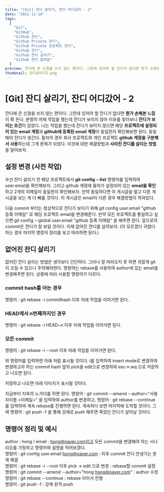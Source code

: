 ```yaml
---
title: "[Git] 잔디 살리기, 잔디 어디갔어 - 2"
date: "2021-11-14"
tags:
  [
    "Git",
    "GitHub",
    "Github 잔디",
    "Github Private 잔디",
    "Github Private 프로젝트 잔디",
    "Github 잔디",
    "Github 잔디 살리기",
    "Github 잔디 없어짐"
  ]
preview: 잔디에 큰 신경을 쓰지 않는 편이다. 그런데 있어야 할 잔디가 없다면 뭔가 손해본 느낌이 확 든다. 분명히 어제 작업을 했는데 잔디가 보이지 않아 이유를 찾아보니 잔디가 보이는 조건이 있었다. 나는 작업을 했는데 잔디가 보이지 않으면 해당 프로젝트에 설정되어 있는 email 계정과 github에 등록된 email 계정이 동일한지 확인해보면 된다. 동일해야 잔디가 생긴다. 필자의 경우 회사 프로젝트와 개인 프로젝트 github 계정을 구분해서 사용하는데 그게 문제가 되었다. 이것에 대한 해결방법과 사라진 잔디를 살리는 방법을 알아보자.
thumbnail: 잔디살리기2.png
---
```


# [Git] 잔디 살리기, 잔디 어디갔어 - 2

잔디에 큰 신경을 쓰지 않는 편이다. 그런데 있어야 할 잔디가 없다면 **뭔가 손해본 느낌**이 확 든다. 분명히 어제 작업을 했는데 잔디가 보이지 않아 이유를 찾아보니 **잔디가 보이는 조건**이 있었다. 나는 작업을 했는데 잔디가 보이지 않으면 해당 **프로젝트에 설정되어 있는 email 계정**과 **github에 등록된 email 계정**이 동일한지 확인해보면 된다. 동일해야 잔디가 생긴다. 필자의 경우 회사 프로젝트와 개인 프로젝트 **github 계정을 구분해서 사용**하는데 그게 문제가 되었다. 이것에 대한 해결방법과 **사라진 잔디를 살리는 방법**을 알아보자.

## 설정 변경 (사전 작업)

우선 잔디 살리기 전 해당 프로젝트에서 **git config --list** 명령어를 입력하여 user.email을 확인해보자. 그리고 github 계정에 들어가 설정되어 있는 **email을 확인**하고 2개의 이메일이 동일한지 확인해보자. 만약 동일하다면 이 게시글을 말고 다른 게시글을 보는 게 더 빠를 것이다. 이 게시글은 email이 다른 경우 해결방법이 적혀있다.

다음 commit 부터는 정상적으로 잔디가 보이기 위해 git config user.email "github 등록 이메일" 로 해당 프로젝트 email을 변경해준다. 만약 모든 프로젝트를 통일하고 싶으면 git config --global user.email "github 등록 이메일" 을 해주면 된다. 앞으로의 commit은 잔디가 잘 보일 것이다. 이제 없어진 잔디를 살려보자. (아 모르겠다 귀찮다 하는 경우 마지막 명렁어 정리를 보고 따라하면 된다.)

## 없어진 잔디 살리기

없어진 잔디 살리는 방법은 생각보다 간단하다. 그러나 잘 따라오지 못 하면 귀찮게 git이 꼬일 수 있으니 주의해야한다. 명령어는 rebase를 사용하여 author에 있는 email을 변경해주면 된다. 상황에 따라 사용할 명령어가 다르다.

### commit hash를 아는 경우

명령어 : git rebase -i commithash 이후 아래 작업을 이어가면 된다.

### HEAD에서 n번째까지인 경우

명령어 : git rebase -i HEAD~n 이후 아래 작업을 이어가면 된다.

### 모든 commit

명령어 : git rebase -i --root 이후 아래 작업을 이어가면 된다.

위 명령어를 입력하면 아래 처럼 표시될 것이다. i를 입력하여 insert mode로 변경하여 변경하고자 하는 commit hash 앞의 pick을 edit으로 변경하여 esc->:wq 으로 저장하고 나오면 된다.

<PostImage
  src="https://raw.githubusercontent.com/Codiving/blog-posts/main/Images/공유/Git/깃헙잔디5.png"
  alt="이미지1"
/>

<PostImage
  src="https://raw.githubusercontent.com/Codiving/blog-posts/main/Images/공유/Git/깃헙잔디6.png"
  alt="이미지1"
/>

저장하고 나오면 아래 이미지가 표시될 것이다.

<PostImage
  src="https://raw.githubusercontent.com/Codiving/blog-posts/main/Images/공유/Git/깃헙잔디7.png"
  alt="이미지1"
/>

지금부터 지옥의 노가다를 하면 된다. 명령어 : git commit --amend --author="사용자이름 <이메일>" 을 입력하여 author를 변경하고, 명령어 : git rebase --continue를 입력하여 계속 rebase를 진행하면 된다. 계속하다 보면 마지막에 도착할 것이다. 그때 명령어 : git push -f 을 통해 강제로 push 해주면 죽었던 잔디가 살아날 것이다.

## 명령어 정리 및 예시

author : hong / email : hong@naver.com이고 모든 commit을 변경해야 하는 시나리오를 가정하고 명령어와 설명을 적어보겠다.  
명령어 : git config user.email hong@naver.com : 이후 commit 잔디 안생기는 문제 해결  
명령어 : git rebase -i --root 이후 pick -> edit 으로 변경 : rebase할 commit 설정  
명령어 : git commit --amend --author="hong <hong@naver.com>" : author 수정  
명령어 : git rebase --continue : rebase 이어서 진행  
명령어 : git push -f : 강제 원격 push
